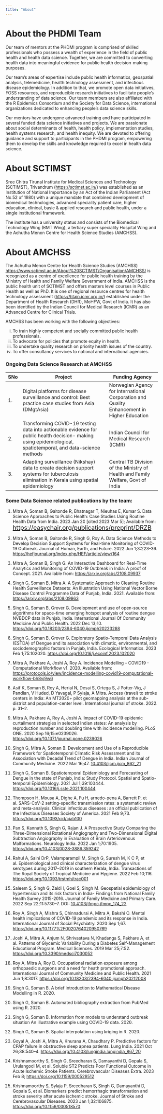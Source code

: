 ```yaml
---
title: "About"
---
```


# About the PHDMI Team

Our team of mentors at the PHDMI program is comprised of skilled professionals who possess a wealth of experience in the field of public health and health data science. Together, we are committed to converting health data into meaningful evidence for public health decision-making purposes.

Our team's areas of expertise include public health informatics, geospatial analysis, telemedicine, health technology assessment, and infectious disease epidemiology. In addition to that, we promote open data initiatives, FOSS resources, and reproducible research initiatives to facilitate people's understanding of data science. Our team members are also affiliated with the R Epidemics Consortium and the Society for Data Science, international organizations dedicated to enhancing people's data science skills.

Our mentors have undergone advanced training and have participated in several funded data science initiatives and projects. We are passionate about social determinants of health, health policy, implementation studies, health systems research, and health inequity. We are devoted to offering guidance and support to participants in the PHDMI program, empowering them to develop the skills and knowledge required to excel in health data science.

# About SCTIMST

Sree Chitra Tirunal Institute for Medical Sciences and Technology (SCTIMST), Trivandrum (<https://sctimst.ac.in/>) was established as an Institution of National Importance by an Act of the Indian Parliament (Act No.52 of 1980) with a unique mandate that combined development of biomedical technologies, advanced speciality patient care, higher education, clinical, basic & applied research and public health, under a single institutional framework.

The institute has a university status and consists of the Biomedical Technology Wing (BMT Wing), a tertiary super speciality Hospital Wing and the Achutha Menon Centre for Health Science Studies (AMCHSS).

# About AMCHSS

The Achutha Menon Centre for Health Science Studies (AMCHSS) <https://www.sctimst.ac.in/About%20SCTIMST/Organisation/AMCHSS/> is recognized as a centre of excellence for public health training by the Ministry of Health and Family Welfare Government of India. AMCHSS is the public health unit of SCTIMST and offers masters level courses in Public Health as well as PhD. It is one of regional resource centres for health technology assessment (<https://htain.icmr.org.in/>) established under the Department of Health Research (DHR), MoHFW, Govt of India. It has also been identified by the Indian Council for Medical Research (ICMR) as an Advanced Centre for Clinical Trials.

AMCHSS has been working with the following objectives:

(i) To train highly competent and socially committed public health professionals.
(ii) To advocate for policies that promote equity in health.
(iii) To undertake quality research on priority health issues of the country.
(iv) To offer consultancy services to national and international agencies.

### Ongoing Data Science Research at AMCHSS

+-----+----------------------------------------------------------------------------------------------------------------------------------------------------------------+--------------------------------------------------------------------------------------------+
| SNo | Project                                                                                                                                                        | Funding Agency                                                                             |
+=====+================================================================================================================================================================+============================================================================================+
| 1\. |                                                                                                                                                                |                                                                                            |
|     | Digital platforms for disease surveillance and control: Best practice case studies from Asia (DMgtAsia)                                                        | Norwegian Agency for International Corporation and Quality Enhancement in Higher Education |
+-----+----------------------------------------------------------------------------------------------------------------------------------------------------------------+--------------------------------------------------------------------------------------------+
| 2\. |                                                                                                                                                                | Indian Council for Medical Research (ICMR)                                                 |
|     | Transforming COVID-19 testing data into actionable evidence for public health decision- making using epidemiological, spatiotemporal, and data-science methods |                                                                                            |
+-----+----------------------------------------------------------------------------------------------------------------------------------------------------------------+--------------------------------------------------------------------------------------------+
| 3\. |                                                                                                                                                                |                                                                                            |
|     | Adapting surveillance (Nikshay) data to create decision support systems for tuberculosis elimination in Kerala using spatial epidemiology                      | Central TB Division of the Ministry of Health and Family Welfare, Govt of India            |
+-----+----------------------------------------------------------------------------------------------------------------------------------------------------------------+--------------------------------------------------------------------------------------------+

### Some Data Science related publications by the team:

1.  Mitra A, Soman B, Gaitonde R, Bhatnagar T, Nieuhas E, Kumar S. Data Science Approaches to Public Health: Case Studies Using Routine Health Data from India. 2023 Jan 20 \[cited 2023 Mar 5\]; Available from: [https://easychair.org/publications/preprint/DRZB](https://easychair.org/publications/preprint/DRZB){style="font-size: 15pt;"}

2.  Mitra A, Soman B, Gaitonde R, Singh G, Roy A. Data Science Methods to Develop Decision Support Systems for Real-time Monitoring of COVID-19 Outbreak. Journal of Human, Earth, and Future. 2022 Jun 1;3:223--36. <https://hefjournal.org/index.php/HEF/article/view/164>

3.  Mitra A, Soman B, Singh G. An Interactive Dashboard for Real-Time Analytics and Monitoring of COVID-19 Outbreak in India: A proof of Concept. 2021. Available from: <https://arxiv.org/abs/2108.09937>

4.  Singh G, Soman B, Mitra A. A Systematic Approach to Cleaning Routine Health Surveillance Datasets: An Illustration Using National Vector Borne Disease Control Programme Data of Punjab, India. 2021. Available from: <https://arxiv.org/abs/2108.09963>

5.  Singh G, Soman B, Grover G. Development and use of open-source algorithms for space-time emerging hotspot analysis of routine dengue NVBDCP data in Punjab, India. International Journal Of Community Medicine And Public Health. 2022 Dec 13;10. <https://doi.org/10.18203/2394-6040.ijcmph20223288>

6.  Singh G, Soman B, Grover G. Exploratory Spatio-Temporal Data Analysis (ESTDA) of Dengue and its association with climatic, environmental, and sociodemographic factors in Punjab, India. Ecological Informatics. 2023 Feb 1;75:102020. <https://doi.org/10.1016/j.ecoinf.2023.102020>

7.  Mitra A, Pakhare A, Joshi A, Roy A. Incidence Modelling - COVID19 - Computational Workflow v1. 2020.
    Available from: <https://protocols.io/view/incidence-modelling-covid19-computational-workflow-bh8vj9w6>

8.  Asif K, Soman B, Roy A, Herial N, Desai S, Ortega S, J Potter-Vig, J Pandian, V Huded, D Yavagal, P Sylaja, A Mitra. Access (travel) to stroke centers in India: An MT2020+ pilot geomapping analysis at the sub-district and population-center level. International journal of stroke. 2022. p. 31--2.

9.  Mitra A, Pakhare A, Roy A, Joshi A. Impact of COVID-19 epidemic curtailment strategies in selected Indian states: An analysis by reproduction number and doubling time with incidence modelling. PLoS ONE. 2020 Sep 16;15:e0239026.
    <https://doi.org/10.1371/journal.pone.0239026>

10. Singh G, Mitra A, Soman B. Development and Use of a Reproducible Framework for Spatiotemporal Climatic Risk Assessment and its Association with Decadal Trend of Dengue in India. Indian Journal of Community Medicine. 2022 Mar 16;47. [10.4103/ijcm.ijcm_862_21](https://doi.org/10.4103/ijcm.ijcm_862_21)

11. Singh G, Soman B. Spatiotemporal Epidemiology and Forecasting of Dengue in the state of Punjab, India: Study Protocol. Spatial and Spatio-temporal Epidemiology. 2021 Jul 1;39:100444. <https://doi.org/10.1016/j.sste.2021.100444>

12. Thompson H, Mousa A, Dighe A, Fu H, arnedo-pena A, Barrett P, et al. SARS-CoV-2 setting-specific transmission rates: a systematic review and meta-analysis. Clinical infectious diseases : an official publication of the Infectious Diseases Society of America. 2021 Feb 9;73. <https://doi.org/10.1093/cid/ciab100>

13. Pan S, Kannath S, Singh G, Rajan J. A Prospective Study Comparing the Three-Dimensional Rotational Angiography and Two-Dimensional Digital Subtraction Angiography in Evaluation of Brain Arteriovenous Malformations. Neurology India. 2022 Jan 1;70:1905. <https://doi.org/10.4103/0028-3886.359242>

14. Rahul A, Saini DrP, Valamparampil M, Singh G, Suresh M, K C P, et al. Epidemiological and clinical characterization of dengue virus serotypes during 2017--2019 in southern Kerala, India. Transactions of The Royal Society of Tropical Medicine and Hygiene. 2022 Feb 10;116. <https://doi.org/10.1093/trstmh/trac001>

15. Saleem S, Singh G, Zaidi I, Goel S, Singh M. Geospatial epidemiology of hypertension and its risk factors in India- Findings from National Family Health Survey 2015-2016. Journal of Family Medicine and Primary Care. 2022 Sep 22;11:5730--7. DOI: [10.4103/jfmpc.jfmpc_174_22](https://doi.org/10.4103/jfmpc.jfmpc_174_22)

16. Roy A, Singh A, Mishra S, Chinnadurai A, Mitra A, Bakshi O. Mental health implications of COVID-19 pandemic and its response in India. International Journal of Social Psychiatry. 2020 Sep 1;67. <https://doi.org/10.1177%2F0020764020950769>

17. Joshi A, Mitra A, Anjum N, Shrivastava N, Khadanga S, Pakhare A, et al. Patterns of Glycemic Variability During a Diabetes Self-Management Educational Program. Medical Sciences. 2019 Mar 25;7:52. <https://doi.org/10.3390/medsci7030052>

18. Roy A, Mitra A, Roy D. Occupational radiation exposure among orthopaedic surgeons and a need for heath promotional approach. International Journal of Community Medicine and Public Health. 2021 Jun 1;8:3017. <https://doi.org/10.18203/2394-6040.ijcmph20212008>

19. Singh G, Soman B. A brief introduction to Mathematical Disease Modelling in R. 2020.

20. Singh G, Soman B. Automated bibliography extraction from PubMed using R. 2020.

21. Singh G, Soman B. Information from models to understand outbreak situation An illustrative example using COVID-19 data. 2020.

22. Singh G, Soman B. Spatial interpolation using kriging in R. 2020.

23. Goyal A, Joshi A, Mitra A, Khurana A, Chaudhary P. Predictive factors for CPAP failure in obstructive sleep apnea patients. Lung India. 2021 Oct 26;38:540--4. <https://doi.org/10.4103/lungindia.lungindia_867_20>

24. Krishnamoorthy S, Singh G, Sreedharan S, Damayanthi D, Gopala S, Urulangodi M, et al. Soluble ST2 Predicts Poor Functional Outcome in Acute Ischemic Stroke Patients. Cerebrovascular Diseases Extra. 2023 Feb 8; <https://doi.org/10.1159/000529512>

25. Krishnamoorthy S, Sylaja P, Sreedharan S, Singh G, Damayanthi D, Gopala S, et al. Biomarkers predict hemorrhagic transformation and stroke severity after acute ischemic stroke. Journal of Stroke and Cerebrovascular Diseases. 2023 Jan 1;32:106875. <https://doi.org/10.1159/000518570>
